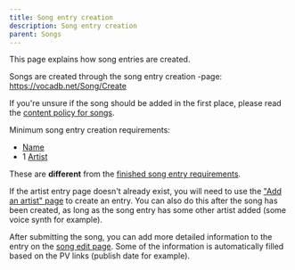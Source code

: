 ---
title: Song entry creation
description: Song entry creation
parent: Songs
---


<Navigation />

This page explains how song entries are created.

Songs are created through the song entry creation -page: https://vocadb.net/Song/Create

If you're unsure if the song should be added in the first place, please read the [content policy for songs](https://wiki.vocadb.net/wiki/59#Songs).

Minimum song entry creation requirements:

- [Name](https://wiki.vocadb.net/wiki/89/Songs#tab-Basic-info)
- 1 [Artist](https://wiki.vocadb.net/wiki/89/Songs#tab-Artists)

These are **different** from the [finished song entry requirements](https://wiki.vocadb.net/wiki/89/song-entry-editing#Finished-song-entry-requirements).

If the artist entry page doesn't already exist, you will need to use the ["Add an artist" page](https://vocadb.net/Artist/Create) to create an entry. You can also do this after the song has been created, as long as the song entry has some other artist added (some voice synth for example).

After submitting the song, you can add more detailed information to the entry on the [song edit page](https://wiki.vocadb.net/wiki/89/Song-entry-editing). Some of the information is automatically filled based on the PV links (publish date for example).

